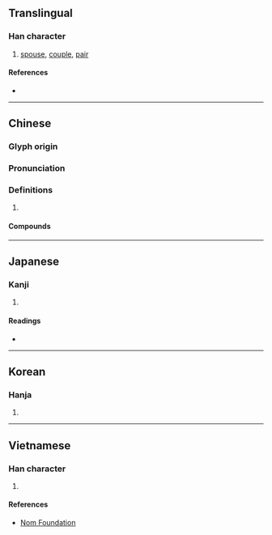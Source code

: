 {{also|俪}}
{{character info/new}}
==Translingual==

===Han character===
{{Han char|rn=9|rad=人|as=19|sn=21|four=21211|canj=OMMP|ids=⿰亻麗}}

# [[spouse]], [[couple]], [[pair]]

====References====
* {{Han ref|kx=0121.360|dkj=01311|dj=0256.240|hdz=10238.180|uh=5137|ud=20791|bh=C4D7|bd=50391}}

----

==Chinese==
{{zh-forms|s=俪}}

===Glyph origin===
{{Han etym}}

===Pronunciation===
{{zh-pron
|m=lì
|c=lai6
|mn=lē/lî
|mc=y
|oc=y
|cat=n
}}

===Definitions===
{{zh-hanzi}}

# {{rfdef|zh}}

====Compounds====
{{zh-der|儷辭|儷影|儔儷|儷采|伉儷|儷影雙雙|儷鑒|儷人|榮諧伉儷|駢儷|駢四儷六|賢伉儷}}

----

==Japanese==

===Kanji===
{{ja-kanji|grade=|rs=人19}}

# {{defn|lang=ja|sort=人19}}

====Readings====
* {{ja-readings|on=[[れい]] (rei)|kun=[[つれあい]] (tsureai), [[ならぶ]] (narabu)}}

----

==Korean==

===Hanja===
{{ko-hanja|hangeul=려|rv=ryeo|mr=ryŏ}}

# {{defn|lang=ko|sort=人19}}

----

==Vietnamese==

===Han character===
{{vi-readings|rs=人19|hanviet=lệ}}

# {{defn|lang=vi|sort=人19}}

====References====
* [http://nomfoundation.org/common/nom_details.php?codepoint=5137 Nom Foundation]